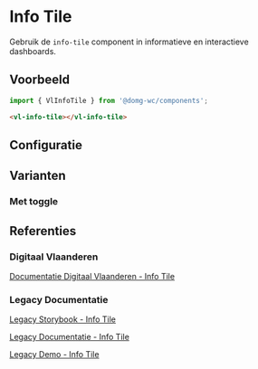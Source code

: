 
# Info Tile

<CustomDocMetaData id="components-info-tile" />

Gebruik de `info-tile` component in informatieve en interactieve dashboards.


## Voorbeeld

```js
import { VlInfoTile } from '@domg-wc/components';
```

```html
<vl-info-tile></vl-info-tile>
```

<Canvas of={VlInfoTileStories.InfoTileDefault} />


## Configuratie

<ArgTypes of={VlInfoTileStories.InfoTileDefault} />


## Varianten

### Met toggle

<Canvas of={VlInfoTileStories.InfoTileToggleable} />


## Referenties

### Digitaal Vlaanderen

[Documentatie Digitaal Vlaanderen - Info Tile](https://overheid.vlaanderen.be/webuniversum/v3/documentation/components/vl-ui-info-tile)

### Legacy Documentatie

[Legacy Storybook - Info Tile](https://webcomponenten.omgeving.vlaanderen.be/storybook/?path=/docs/custom-elements-vl-info-tile--default)

[Legacy Documentatie - Info Tile](https://webcomponenten.omgeving.vlaanderen.be/doc/VlInfoTile.html)

[Legacy Demo - Info Tile](https://webcomponenten.omgeving.vlaanderen.be/demo/vl-info-tile.html)
